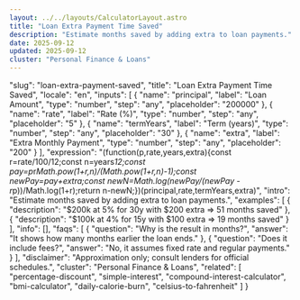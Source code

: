 ```yaml
---
layout: ../../layouts/CalculatorLayout.astro
title: "Loan Extra Payment Time Saved"
description: "Estimate months saved by adding extra to loan payments."
date: 2025-09-12
updated: 2025-09-12
cluster: "Personal Finance & Loans"
---
```


  "slug": "loan-extra-payment-saved",
  "title": "Loan Extra Payment Time Saved",
  "locale": "en",
  "inputs": [
    {
      "name": "principal",
      "label": "Loan Amount",
      "type": "number",
      "step": "any",
      "placeholder": "200000"
    },
    {
      "name": "rate",
      "label": "Rate (%)",
      "type": "number",
      "step": "any",
      "placeholder": "5"
    },
    {
      "name": "termYears",
      "label": "Term (years)",
      "type": "number",
      "step": "any",
      "placeholder": "30"
    },
    {
      "name": "extra",
      "label": "Extra Monthly Payment",
      "type": "number",
      "step": "any",
      "placeholder": "200"
    }
  ],
  "expression": "(function(p,rate,years,extra){const r=rate/100/12;const n=years*12;const pay=p*r*Math.pow(1+r,n)/(Math.pow(1+r,n)-1);const newPay=pay+extra;const newN=Math.log(newPay/(newPay - r*p))/Math.log(1+r);return n-newN;})(principal,rate,termYears,extra)",
  "intro": "Estimate months saved by adding extra to loan payments.",
  "examples": [
    {
      "description": "$200k at 5% for 30y with $200 extra ⇒ 51 months saved"
    },
    {
      "description": "$100k at 4% for 15y with $100 extra ⇒ 19 months saved"
    }
  ],
  "info": [],
  "faqs": [
    {
      "question": "Why is the result in months?",
      "answer": "It shows how many months earlier the loan ends."
    },
    {
      "question": "Does it include fees?",
      "answer": "No, it assumes fixed rate and regular payments."
    }
  ],
  "disclaimer": "Approximation only; consult lenders for official schedules.",
  "cluster": "Personal Finance & Loans",
  "related": [
    "percentage-discount",
    "simple-interest",
    "compound-interest-calculator",
    "bmi-calculator",
    "daily-calorie-burn",
    "celsius-to-fahrenheit"
  ]
}

<Calculator schema={schema} />
